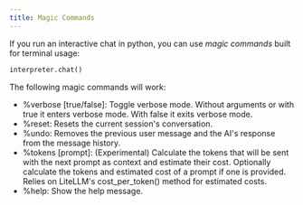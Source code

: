 ---
title: Magic Commands
---

If you run an interactive chat in python, you can use *magic commands* built for terminal usage:

```python
interpreter.chat()
```

The following magic commands will work:

- %verbose [true/false]: Toggle verbose mode. Without arguments or with true it enters verbose mode. With false it exits verbose mode.
- %reset: Resets the current session's conversation.
- %undo: Removes the previous user message and the AI's response from the message history.
- %tokens [prompt]: (Experimental) Calculate the tokens that will be sent with the next prompt as context and estimate their cost. Optionally calculate the tokens and estimated cost of a prompt if one is provided. Relies on LiteLLM's cost_per_token() method for estimated costs.
- %help: Show the help message.